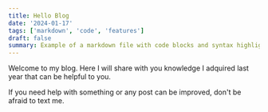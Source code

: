 ```yaml
---
title: Hello Blog
date: '2024-01-17'
tags: ['markdown', 'code', 'features']
draft: false
summary: Example of a markdown file with code blocks and syntax highlighting
---
```


Welcome to my blog. Here I will share with you knowledge I adquired last year that can be helpful to you.

If you need help with something or any post can be improved, don't be afraid to text me.